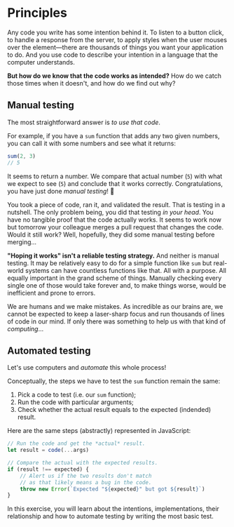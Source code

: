 # Principles

Any code you write has some intention behind it. To listen to a button click, to
handle a response from the server, to apply styles when the user mouses over the
element—there are thousands of things you want your application to do. And you
use code to describe your intention in a language that the computer understands.

**But how do we know that the code works as intended?** How do we catch those
times when it doesn't, and how do we find out why?

## Manual testing

The most straightforward answer is _to use that code_.

For example, if you have a `sum` function that adds any two given numbers, you can call it with some numbers and see what it returns:

```js nonumber lines=2
sum(2, 3)
// 5
```

It seems to return a number. We compare that actual number (`5`) with what we expect to see (`5`) and
conclude that it works correctly. Congratulations, you have just done _manual
testing_! :tada:

You took a piece of code, ran it, and validated the result. That is testing in a
nutshell. The only problem being, you did that testing _in your head_. You have
no tangible proof that the code actually works. It seems to work now but
tomorrow your colleague merges a pull request that changes the code. Would it still work? Well, hopefully, they did some
manual testing before merging...

**"Hoping it works" isn't a reliable testing strategy.** And neither is manual
testing. It may be relatively easy to do for a simple function like `sum` but real-world systems can have countless functions like that. All with
a purpose. All equally important in the grand scheme of things. Manually
checking every single one of those would take forever and, to make things worse,
would be inefficient and prone to errors.

We are humans and we make mistakes. As incredible as our brains are, we cannot
be expected to keep a laser-sharp focus and run thousands of lines of code in
our mind. If only there was something to help us with that kind of
_computing_...

## Automated testing

Let's use computers and _automate_ this whole process!

Conceptually, the steps we have to test the `sum` function remain the same:

1. Pick a code to test (i.e. our `sum` function);
1. Run the code with particular arguments;
1. Check whether the actual result equals to the expected (indended) result.

Here are the same steps (abstractly) represented in JavaScript:

```js
// Run the code and get the *actual* result.
let result = code(...args)

// Compare the actual with the expected results.
if (result !== expected) {
	// Alert us if the two results don't match
	// as that likely means a bug in the code.
	throw new Error(`Expected "${expected}" but got ${result}`)
}
```

In this exercise, you will learn about the intentions, implementations, their relationship and how to automate testing by writing the most basic test.
